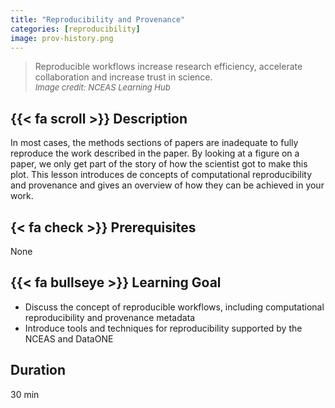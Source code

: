 ```yaml
---
title: "Reproducibility and Provenance"
categories: [reproducibility]
image: prov-history.png
---
```


> Reproducible workflows increase research efficiency, accelerate collaboration and increase trust in science.\
<font size="2"> *Image credit: NCEAS Learning Hub* </font>


<!--Providing a comprehensive path of our work allows others fully interpret, reproduce or build upon our research.-->

## {{< fa scroll >}} Description
In most cases, the methods sections of papers are inadequate to fully reproduce the work described in the paper. By looking at a figure on a paper, we only get part of the story of how the scientist got to make this plot. This lesson introduces de concepts of computational reproducibility and provenance and gives an overview of how they can be achieved in your work.

## {< fa check >}} Prerequisites
None

## {{< fa bullseye >}} Learning Goal
-   Discuss the concept of reproducible workflows, including computational reproducibility and provenance metadata
-   Introduce tools and techniques for reproducibility supported by the NCEAS and DataONE

## <i class="fa-regular fa-clock"></i>  Duration
30 min
